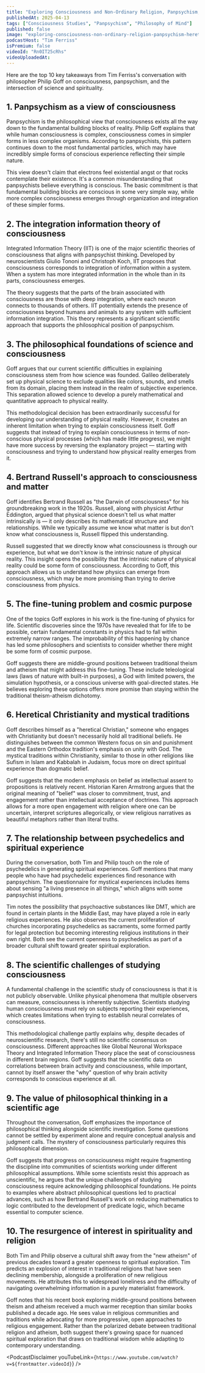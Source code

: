 ```yaml
---
title: "Exploring Consciousness and Non-Ordinary Religion, Panpsychism, and Heretical Ideas — Philip Goff"
publishedAt: 2025-04-13
tags: ["Consciousness Studies", "Panpsychism", "Philosophy of Mind"]
published: false
image: "exploring-consciousness-non-ordinary-religion-panpsychism-heretical-ideas-philip-goff.jpg"
podcastHost: "Tim Ferriss"
isPremium: false
videoId: "Rn0IT25cRhs"
videoUploadedAt:
---
```



<PodcastSummaryPageLayout frontmatter={frontmatter}>

Here are the top 10 key takeaways from Tim Ferriss's conversation with philosopher Philip Goff on consciousness, panpsychism, and the intersection of science and spirituality.

## 1. Panpsychism as a view of consciousness

Panpsychism is the philosophical view that consciousness exists all the way down to the fundamental building blocks of reality. Philip Goff explains that while human consciousness is complex, consciousness comes in simpler forms in less complex organisms. According to panpsychists, this pattern continues down to the most fundamental particles, which may have incredibly simple forms of conscious experience reflecting their simple nature.

This view doesn't claim that electrons feel existential angst or that rocks contemplate their existence. It's a common misunderstanding that panpsychists believe everything is conscious. The basic commitment is that fundamental building blocks are conscious in some very simple way, while more complex consciousness emerges through organization and integration of these simpler forms.

## 2. The integration information theory of consciousness

Integrated Information Theory (IIT) is one of the major scientific theories of consciousness that aligns with panpsychist thinking. Developed by neuroscientists Giulio Tononi and Christoph Koch, IIT proposes that consciousness corresponds to integration of information within a system. When a system has more integrated information in the whole than in its parts, consciousness emerges.

The theory suggests that the parts of the brain associated with consciousness are those with deep integration, where each neuron connects to thousands of others. IIT potentially extends the presence of consciousness beyond humans and animals to any system with sufficient information integration. This theory represents a significant scientific approach that supports the philosophical position of panpsychism.

## 3. The philosophical foundations of science and consciousness

Goff argues that our current scientific difficulties in explaining consciousness stem from how science was founded. Galileo deliberately set up physical science to exclude qualities like colors, sounds, and smells from its domain, placing them instead in the realm of subjective experience. This separation allowed science to develop a purely mathematical and quantitative approach to physical reality.

This methodological decision has been extraordinarily successful for developing our understanding of physical reality. However, it creates an inherent limitation when trying to explain consciousness itself. Goff suggests that instead of trying to explain consciousness in terms of non-conscious physical processes (which has made little progress), we might have more success by reversing the explanatory project — starting with consciousness and trying to understand how physical reality emerges from it.

## 4. Bertrand Russell's approach to consciousness and matter

Goff identifies Bertrand Russell as "the Darwin of consciousness" for his groundbreaking work in the 1920s. Russell, along with physicist Arthur Eddington, argued that physical science doesn't tell us what matter intrinsically is — it only describes its mathematical structure and relationships. While we typically assume we know what matter is but don't know what consciousness is, Russell flipped this understanding.

Russell suggested that we directly know what consciousness is through our experience, but what we don't know is the intrinsic nature of physical reality. This insight opens the possibility that the intrinsic nature of physical reality could be some form of consciousness. According to Goff, this approach allows us to understand how physics can emerge from consciousness, which may be more promising than trying to derive consciousness from physics.

## 5. The fine-tuning problem and cosmic purpose

One of the topics Goff explores in his work is the fine-tuning of physics for life. Scientific discoveries since the 1970s have revealed that for life to be possible, certain fundamental constants in physics had to fall within extremely narrow ranges. The improbability of this happening by chance has led some philosophers and scientists to consider whether there might be some form of cosmic purpose.

Goff suggests there are middle-ground positions between traditional theism and atheism that might address this fine-tuning. These include teleological laws (laws of nature with built-in purposes), a God with limited powers, the simulation hypothesis, or a conscious universe with goal-directed states. He believes exploring these options offers more promise than staying within the traditional theism-atheism dichotomy.

## 6. Heretical Christianity and mystical traditions

Goff describes himself as a "heretical Christian," someone who engages with Christianity but doesn't necessarily hold all traditional beliefs. He distinguishes between the common Western focus on sin and punishment and the Eastern Orthodox tradition's emphasis on unity with God. The mystical traditions within Christianity, similar to those in other religions like Sufism in Islam and Kabbalah in Judaism, focus more on direct spiritual experience than dogmatic belief.

Goff suggests that the modern emphasis on belief as intellectual assent to propositions is relatively recent. Historian Karen Armstrong argues that the original meaning of "belief" was closer to commitment, trust, and engagement rather than intellectual acceptance of doctrines. This approach allows for a more open engagement with religion where one can be uncertain, interpret scriptures allegorically, or view religious narratives as beautiful metaphors rather than literal truths.

## 7. The relationship between psychedelics and spiritual experience

During the conversation, both Tim and Philip touch on the role of psychedelics in generating spiritual experiences. Goff mentions that many people who have had psychedelic experiences find resonance with panpsychism. The questionnaire for mystical experiences includes items about sensing "a living presence in all things," which aligns with some panpsychist intuitions.

Tim notes the possibility that psychoactive substances like DMT, which are found in certain plants in the Middle East, may have played a role in early religious experiences. He also observes the current proliferation of churches incorporating psychedelics as sacraments, some formed partly for legal protection but becoming interesting religious institutions in their own right. Both see the current openness to psychedelics as part of a broader cultural shift toward greater spiritual exploration.

## 8. The scientific challenges of studying consciousness

A fundamental challenge in the scientific study of consciousness is that it is not publicly observable. Unlike physical phenomena that multiple observers can measure, consciousness is inherently subjective. Scientists studying human consciousness must rely on subjects reporting their experiences, which creates limitations when trying to establish neural correlates of consciousness.

This methodological challenge partly explains why, despite decades of neuroscientific research, there's still no scientific consensus on consciousness. Different approaches like Global Neuronal Workspace Theory and Integrated Information Theory place the seat of consciousness in different brain regions. Goff suggests that the scientific data on correlations between brain activity and consciousness, while important, cannot by itself answer the "why" question of why brain activity corresponds to conscious experience at all.

## 9. The value of philosophical thinking in a scientific age

Throughout the conversation, Goff emphasizes the importance of philosophical thinking alongside scientific investigation. Some questions cannot be settled by experiment alone and require conceptual analysis and judgment calls. The mystery of consciousness particularly requires this philosophical dimension.

Goff suggests that progress on consciousness might require fragmenting the discipline into communities of scientists working under different philosophical assumptions. While some scientists resist this approach as unscientific, he argues that the unique challenges of studying consciousness require acknowledging philosophical foundations. He points to examples where abstract philosophical questions led to practical advances, such as how Bertrand Russell's work on reducing mathematics to logic contributed to the development of predicate logic, which became essential to computer science.

## 10. The resurgence of interest in spirituality and religion

Both Tim and Philip observe a cultural shift away from the "new atheism" of previous decades toward a greater openness to spiritual exploration. Tim predicts an explosion of interest in traditional religions that have seen declining membership, alongside a proliferation of new religious movements. He attributes this to widespread loneliness and the difficulty of navigating overwhelming information in a purely materialist framework.

Goff notes that his recent book exploring middle-ground positions between theism and atheism received a much warmer reception than similar books published a decade ago. He sees value in religious communities and traditions while advocating for more progressive, open approaches to religious engagement. Rather than the polarized debate between traditional religion and atheism, both suggest there's growing space for nuanced spiritual exploration that draws on traditional wisdom while adapting to contemporary understanding.

<PodcastDisclaimer
  youTubeLink={`https://www.youtube.com/watch?v=${frontmatter.videoId}`}
/>

</PodcastSummaryPageLayout>
